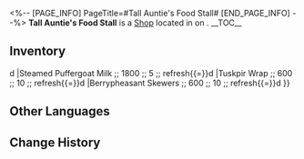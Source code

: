<%-- [PAGE_INFO]
PageTitle=#Tall Auntie's Food Stall#
[END_PAGE_INFO] --%>
{{Stub}}
{{Location Infobox
|title    = {{Icon/White|Icon Shop Materials.png}} Tall Auntie's Food Stall
|image    = Shop Tall Auntie's Food Stall.png
|type     = Shop
|world    = <!--to be added-->
|region   = 
|area     = <!--to be added-->
|subarea  = 
}}
{{Description|The Aurum Alley Food Stall is not too much different from that of other places, and they are selling the same snacks. However, since this store is located in Aurum Alley, it seems to be different from other shops with a sense of "cultural heritage."}}
'''Tall Auntie's Food Stall''' is a [[Shop]] located in <!--area--> on <!--world-->.
<!--
It is operated by [[<shopkeeper>]].
-->
__TOC__

==Inventory==
{{Shop|shop=Tall Auntie's Food Stall|currency=Credit|refresh=1|total=1
|Songlotus Cake ;; 1800 ;; 5 ;; refresh{{=}}d
|Steamed Puffergoat Milk ;; 1800 ;; 5 ;; refresh{{=}}d
|Tuskpir Wrap ;; 600 ;; 10 ;; refresh{{=}}d
|Berrypheasant Skewers ;; 600 ;; 10 ;; refresh{{=}}d
}}
<!--
==Location==
{{Map Embed|<map name>|<marker id>}}
--><!--
==Achievements==
{{Achievements by Category Table|topic=Tall Auntie's Food Stall}}
-->
==Other Languages==
{{Other Languages
|en   = Tall Auntie's Food Stall
|zhs  = 高阿姨小吃摊
|zht  = 高阿姨小吃攤
|ja   = コウおばちゃんの屋台
|ko   = 키 큰 이모의 포장마차
|es   = Puesto de comida de la mujer alta
|fr   = Stand de nourriture de Grande Tatie
|ru   = Киоск с закусками тёти Каланчи
|th   = แผงขายอาหารของคุณน้าตัวสูง
|vi   = Quầy Ăn Vặt Dì Cao
|de   = Imbissstand des Großen Tantchens
|id   = Tall Auntie's Food Stall
|pt   = Barraca de Comida da Tia Alta
}}

==Change History==
{{Change History|1.3}}
